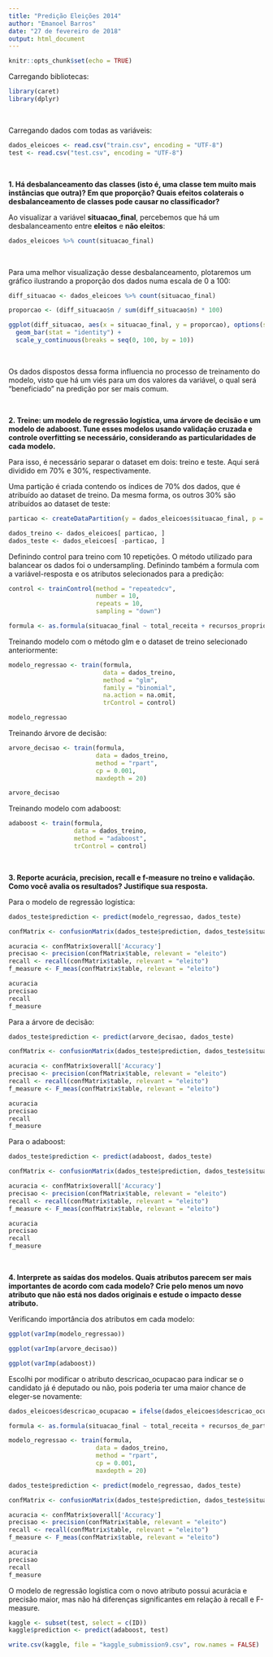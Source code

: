 ```yaml
---
title: "Predição Eleições 2014"
author: "Emanoel Barros"
date: "27 de fevereiro de 2018"
output: html_document
---
```


```r
knitr::opts_chunk$set(echo = TRUE)
```

<p>Carregando bibliotecas:</p>
```r
library(caret)
library(dplyr)
```
<br>
<p>Carregando dados com todas as variáveis:</p>
```r
dados_eleicoes <- read.csv("train.csv", encoding = "UTF-8")
test <- read.csv("test.csv", encoding = "UTF-8")
```
<br>

<p><b>1. Há desbalanceamento das classes (isto é, uma classe tem muito mais instâncias que outra)? Em que proporção? Quais efeitos colaterais o desbalanceamento de classes pode causar no classificador?</b></p>

<p>Ao visualizar a variável <b>situacao_final</b>, percebemos que há um desbalanceamento entre <b>eleitos</b> e <b>não eleitos</b>:</p>
```r
dados_eleicoes %>% count(situacao_final)
```
<br>

<p>Para uma melhor visualização desse desbalanceamento, plotaremos um gráfico ilustrando a proporção dos dados numa escala de 0 a 100:</p>
```r
diff_situacao <- dados_eleicoes %>% count(situacao_final)

proporcao <- (diff_situacao$n / sum(diff_situacao$n) * 100)

ggplot(diff_situacao, aes(x = situacao_final, y = proporcao), options(scipen = 5)) +
  geom_bar(stat = "identity") +
  scale_y_continuous(breaks = seq(0, 100, by = 10))
```
<br>

<p>Os dados dispostos dessa forma influencia no processo de treinamento do modelo, visto que há um viés para um dos valores da variável, o qual será "beneficiado" na predição por ser mais comum.</p>
<br>

<p><b>2. Treine: um modelo de regressão logística, uma árvore de decisão e um modelo de adaboost. Tune esses modelos usando validação cruzada e controle overfitting se necessário, considerando as particularidades de cada modelo.</b></p>

<p>Para isso, é necessário separar o dataset em dois: treino e teste. Aqui será dividido em 70% e 30%, respectivamente.</p>
<p>Uma partição é criada contendo os índices de 70% dos dados, que é atribuído ao dataset de treino. Da mesma forma, os outros 30% são atribuídos ao dataset de teste:</p>
```r
particao <- createDataPartition(y = dados_eleicoes$situacao_final, p = 0.70, list = FALSE)

dados_treino <- dados_eleicoes[ particao, ]
dados_teste <- dados_eleicoes[ -particao, ]
```

<p>Definindo control para treino com 10 repetições. O método utilizado para balancear os dados foi o undersampling. Definindo também a formula com a variável-resposta e os atributos selecionados para a predição:</p>
```r
control <- trainControl(method = "repeatedcv",
                        number = 10,
                        repeats = 10,
                        sampling = "down")

formula <- as.formula(situacao_final ~ total_receita + recursos_proprios + recursos_de_partidos + total_despesa + despesa_max_campanha)
```

<p>Treinando modelo com o método glm e o dataset de treino selecionado anteriormente:</p>
```r
modelo_regressao <- train(formula,
                          data = dados_treino,
                          method = "glm",
                          family = "binomial",
                          na.action = na.omit,
                          trControl = control)

modelo_regressao
```

<p>Treinando árvore de decisão:</p>
```r
arvore_decisao <- train(formula,
                        data = dados_treino,
                        method = "rpart",
                        cp = 0.001,
                        maxdepth = 20)

arvore_decisao
```

<p>Treinando modelo com adaboost:</p>
```r
adaboost <- train(formula,
                  data = dados_treino,
                  method = "adaboost",
                  trControl = control)
```

<br>
<p><b>3. Reporte acurácia, precision, recall e f-measure no treino e validação. Como você avalia os resultados? Justifique sua resposta.</b></p>

<p>Para o modelo de regressão logística:</p>
```r
dados_teste$prediction <- predict(modelo_regressao, dados_teste)

confMatrix <- confusionMatrix(dados_teste$prediction, dados_teste$situacao_final)

acuracia <- confMatrix$overall['Accuracy']
precisao <- precision(confMatrix$table, relevant = "eleito")
recall <- recall(confMatrix$table, relevant = "eleito")
f_measure <- F_meas(confMatrix$table, relevant = "eleito")

acuracia
precisao
recall
f_measure

```

<p>Para a árvore de decisão:</p>
```r
dados_teste$prediction <- predict(arvore_decisao, dados_teste)

confMatrix <- confusionMatrix(dados_teste$prediction, dados_teste$situacao_final)

acuracia <- confMatrix$overall['Accuracy']
precisao <- precision(confMatrix$table, relevant = "eleito")
recall <- recall(confMatrix$table, relevant = "eleito")
f_measure <- F_meas(confMatrix$table, relevant = "eleito")

acuracia
precisao
recall
f_measure
```


<p>Para o adaboost:</p>
```r
dados_teste$prediction <- predict(adaboost, dados_teste)

confMatrix <- confusionMatrix(dados_teste$prediction, dados_teste$situacao_final)

acuracia <- confMatrix$overall['Accuracy']
precisao <- precision(confMatrix$table, relevant = "eleito")
recall <- recall(confMatrix$table, relevant = "eleito")
f_measure <- F_meas(confMatrix$table, relevant = "eleito")

acuracia
precisao
recall
f_measure
```

<br>
<p><b>4. Interprete as saídas dos modelos. Quais atributos parecem ser mais importantes de acordo com cada modelo? Crie pelo menos um novo atributo que não está nos dados originais e estude o impacto desse atributo.</b></p>
<p>Verificando importância dos atributos em cada modelo:</p>
```r
ggplot(varImp(modelo_regressao))

ggplot(varImp(arvore_decisao))

ggplot(varImp(adaboost))
```

<p>Escolhi por modificar o atributo descricao_ocupacao para indicar se o candidato já é deputado ou não, pois poderia ter uma maior chance de eleger-se novamente:</p>
```r
dados_eleicoes$descricao_ocupacao = ifelse(dados_eleicoes$descricao_ocupacao == "DEPUTADO", 1, 0)

formula <- as.formula(situacao_final ~ total_receita + recursos_de_partidos + recursos_proprios + total_despesa + despesa_max_campanha + descricao_ocupacao)

modelo_regressao <- train(formula,
                        data = dados_treino,
                        method = "rpart",
                        cp = 0.001,
                        maxdepth = 20)

dados_teste$prediction <- predict(modelo_regressao, dados_teste)

confMatrix <- confusionMatrix(dados_teste$prediction, dados_teste$situacao_final)

acuracia <- confMatrix$overall['Accuracy']
precisao <- precision(confMatrix$table, relevant = "eleito")
recall <- recall(confMatrix$table, relevant = "eleito")
f_measure <- F_meas(confMatrix$table, relevant = "eleito")

acuracia
precisao
recall
f_measure
```
<p>O modelo de regressão logística com o novo atributo possui acurácia e precisão maior, mas não há diferenças significantes em relação à recall e F-measure.</p>

```r
kaggle <- subset(test, select = c(ID))
kaggle$prediction <- predict(adaboost, test)

write.csv(kaggle, file = "kaggle_submission9.csv", row.names = FALSE)
```

